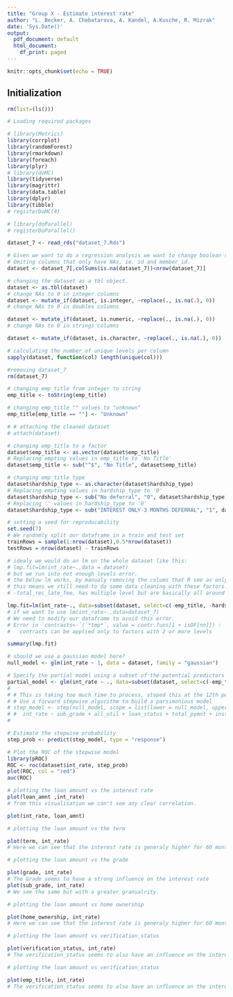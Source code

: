 ```yaml
---
title: "Group X - Estimate interest rate"
author: "L. Becker, A. Chebatarova, A. Kandel, A.Kusche, R. Mizrak"
date: 'Sys.Date()'
output:
  pdf_document: default
  html_document:
    df_print: paged
---
```


```r
knitr::opts_chunk$set(echo = TRUE)
```
## Initialization

```r
rm(list=(ls()))

# Loading required packages

# library(Metrics)
library(corrplot)
library(randomForest)
library(rmarkdown)
library(foreach)
library(plyr)
# library(doMC)
library(tidyverse)
library(magrittr)
library(data.table)
library(dplyr)
library(tibble)
# registerDoMC(4)

# library(doParallel)  
# registerDoParallel()
```

<!-- ```{r Data Loading} -->
<!-- # we load the loan file and select lineitems that fit our group number 7 -->
<!-- # we might move this somewhere else and use only the prepared csv as this is time consuming -->

<!-- loan_df <- read.csv(file = "loan.csv", header = TRUE) -->
<!-- loan_df <- cbind(id_2 = rownames(loan_df), loan_df) -->
<!-- rownames(loan_df) <- 1:nrow(loan_df) -->
<!-- loan_df$id_2 <- as.numeric(loan_df$id_2) -->
<!-- dataset_7 <- loan_df[which(loan_df$id_2%%8+1== 7),] -->
<!-- ``` -->

<!-- ```{r Saving dataset as rds} -->

<!-- # Write RDS in R -->

<!-- # saveRDS(dataset_7, file = "dataset_7.Rds") -->
<!-- ``` -->

```r
dataset_7 <- read_rds("dataset_7.Rds")
```

```r
# Given we want to do a regression analysis we want to change boolean string values to numeric ones.
# Omiting columns that only have NAs, ie. id and member_id.
dataset <- dataset_7[,colSums(is.na(dataset_7))<nrow(dataset_7)]

# changing the dataset as a tbl object.
dataset <- as.tbl(dataset)
# change NAs to 0 in integer columns
dataset <- mutate_if(dataset, is.integer, ~replace(., is.na(.), 0))
# change NAs to 0 in doubles columns

dataset <- mutate_if(dataset, is.numeric, ~replace(., is.na(.), 0))
# change NAs to 0 in strings columns

dataset <- mutate_if(dataset, is.character, ~replace(., is.na(.), 0))

# calculating the number of unique levels per column
sapply(dataset, function(col) length(unique(col)))

#removing dataset_7
rm(dataset_7)

# changing emp_title from integer to string
emp_title <- toString(emp_title)

# changing emp_title "" values to "unknown"
emp_title[emp_title == ""] <- "Unknown"

# # attaching the cleaned dataset
# attach(dataset)

```

<!-- ```{r removing column that have many NAs} -->
<!-- # from ILIAS FROM "New dataset version - issue with mainly NA predictors" -->
<!-- dataset <- as_tibble(dataset) -->
<!-- newdataset <- dataset[lapply(dataset , function(x) sum(is.na(x)) / length(x) ) < 0.05 ] %>% as_tibble() -->

<!-- ``` -->

```r
# changing emp_title to a factor
dataset$emp_title <- as.vector(dataset$emp_title)
# Replacing empting values in emp_title to 'No Title'
dataset$emp_title <- sub("^$", "No Title", dataset$emp_title)

```

```r
# changing emp_title type
dataset$hardship_type <- as.character(dataset$hardship_type)
# Replacing empting values in hardship_type to '0'
dataset$hardship_type <- sub("No deferral", "0", dataset$hardship_type)
# Replacing '' values in hardship_type to '0'
dataset$hardship_type <- sub("INTEREST ONLY-3 MONTHS DEFERRAL", "1", dataset$hardship_type)
```

```r
# setting a seed for reproducability
set.seed(7)
# We randomly split our dataframe in a train and test set
trainRows = sample(1:nrow(dataset),0.5*nrow(dataset))
testRows = nrow(dataset) - trainRows

```

<!-- ```{r} -->
<!-- # we can probably remove the 2 below lines -->
<!-- lm_func <- function(y) lm(int_rate ~., data = dataset) -->
<!-- lapply(dataset, lm_func) -->
<!-- ``` -->


```r
# idealy we would do an lm on the whole dataset like this:
# lmp.fit=lm(int_rate~.,data = dataset)
# but we run into not enough levels error.
# the below lm works, by manualy removing the colums that R see as only having 1 level
# this means we still need to do some data cleaning with these factors.
# -total_rec_late_fee, has multiple level but are basically all around 0

lmp.fit=lm(int_rate~., data=subset(dataset, select=c(-emp_title, -hardship_type, -issue_d, -desc, -title, -zip_code, -earliest_cr_line, -total_rec_late_fee, -last_pymnt_d, -next_pymnt_d, -last_credit_pull_d, -policy_code, -sec_app_earliest_cr_line, -deferral_term, -hardship_length, -debt_settlement_flag_date, -settlement_date)), na.action = na.exclude)
# if we want to use lm(int_rate~.,data=dataset_7)
# We need to modify our dataframe to avoid this error.
# Error in `contrasts<-`(`*tmp*`, value = contr.funs[1 + isOF[nn]]) : 
#   contrasts can be applied only to factors with 2 or more levels

summary(lmp.fit)
```
```r
# should we use a gaussian model here?
null_model <- glm(int_rate ~ 1, data = dataset, family = "gaussian")

# Specify the partial model using a subset of the potential predictors
partial_model <- glm(int_rate ~ ., data=subset(dataset, select=c(-emp_title, -hardship_type, -issue_d, -desc, -title, -zip_code, -earliest_cr_line, -total_rec_late_fee, -last_pymnt_d, -next_pymnt_d, -last_credit_pull_d, -policy_code, -sec_app_earliest_cr_line, -deferral_term, -hardship_length, -debt_settlement_flag_date, -settlement_date)), family = "gaussian")
# 
# # This is taking too much time to process, stoped this at the 12th perdictor.
# # Use a forward stepwise algorithm to build a parsimonious model
# step_model <- step(null_model, scope = list(lower = null_model, upper = partial_model), direction = "forward")
# #  int_rate ~ sub_grade + all_util + loan_status + total_pymnt + installment + initial_list_status + total_pymnt_inv + verification_status + loan_amnt + term + out_prncp_inv + inq_fi
# 

# Estimate the stepwise probability
step_prob <- predict(step_model, type = "response")

# Plot the ROC of the stepwise model
library(pROC)
ROC <- roc(dataset$int_rate, step_prob)
plot(ROC, col = "red")
auc(ROC)
```

```r
# plotting the loan amount vs the interest rate
plot(loan_amnt ,int_rate)
# from this visualisation we can't see any clear correlation.

plot(int_rate, loan_amnt)

```

```r
# plotting the loan amount vs the term

plot(term, int_rate)
# Here we can see that the interest rate is generaly higher for 60 months loans and lower for 36 months loans.
```

```r
# plotting the loan amount vs the grade

plot(grade, int_rate)
# The Grade seems to have a strong influence on the interest rate
plot(sub_grade, int_rate)
# We see the same but with a greater granualrity. 

```

```r
# plotting the loan amount vs home ownership

plot(home_ownership, int_rate)
# Here we can see that the interest rate is generaly higher for 60 months loans and lower for 36 months loans.
```

```r
# plotting the loan amount vs verification_status

plot(verification_status, int_rate)
# The verification_status seems to also have an influence on the interest rate.

```

```r
# plotting the loan amount vs verification_status

plot(emp_title, int_rate)
# The verification_status seems to also have an influence on the interest rate.

```